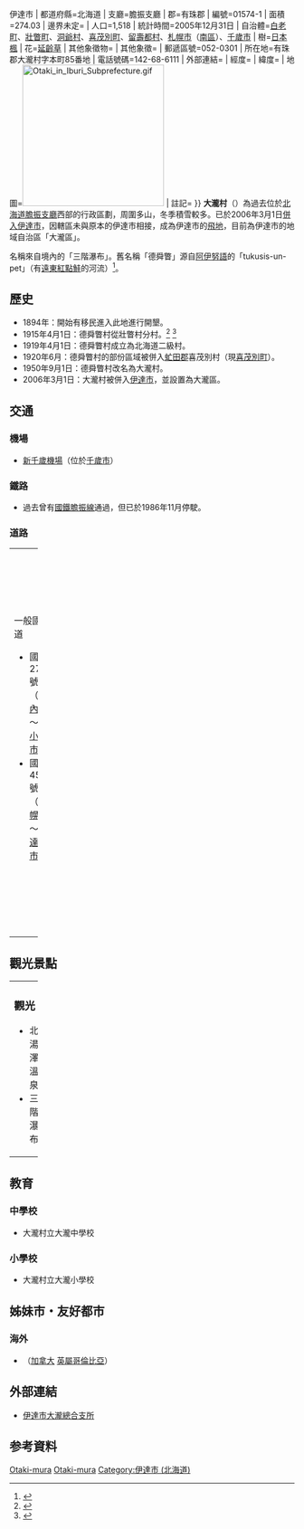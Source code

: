 {{Otheruses|subject=過去位於[[日本|日本]][[北海道|北海道]][[膽振支廳|膽振支廳]]的一個[[村落|村落]]|other=其他同名的行政區劃|大瀧村}}
{{日本町村 (廢除)
| 自治體名=大瀧
| 町村=村
| 町村章=
| 日文原名=大滝村
| 平假名=おおたきむら
| 羅馬字拼音=Ōtaki-mura
| 廢除時間=2006年3月1日
| 廢除理由=[[編入合併|編入合併]]
| 廢除時處置='''大瀧村'''→[[伊達市_(北海道)|伊達市]]
| 現在自治體=伊達市 (北海道){{!}}伊達市
| 都道府縣=北海道
| 支廳=膽振支廳
| 郡=有珠郡
| 編號=01574-1
| 面積=274.03
| 邊界未定=
| 人口=1,518
| 統計時間=2005年12月31日
| 自治體=[[白老町|白老町]]、[[壯瞥町|壯瞥町]]、[[洞爺村|洞爺村]]、[[喜茂別町|喜茂別町]]、[[留壽都村|留壽都村]]、[[札幌市|札幌市]]（[[南區_(札幌市)|南區]]）、[[千歲市|千歲市]]
| 樹=[[日本楓|日本楓]]
| 花=[[延齡草|延齡草]]
| 其他象徵物=
| 其他象徵=
| 郵遞區號=052-0301
| 所在地=有珠郡大瀧村字本町85番地
| 電話號碼=142-68-6111
| 外部連結=
| 經度=
| 緯度=
| 地圖=[[File:Otaki_in_Iburi_Subprefecture.gif|250px]]
| 註記=
}}
'''大瀧村'''（{{jpn|j=大滝村|kyu=大瀧村|hg=おおたきむら|rm=Ōtaki mura|f=y}}）為過去位於[[北海道|北海道]][[膽振支廳|膽振支廳]]西部的行政區劃，周圍多山，冬季積雪較多。已於2006年3月1日[[市町村合併|併入]][[伊達市_(北海道)|伊達市]]，因轄區未與原本的伊達市相接，成為伊達市的[[飛地|飛地]]，目前為伊達市的地域自治區「大瀧區」。

名稱來自境內的「三階瀑布」。舊名稱「德舜瞥」源自[[阿伊努語|阿伊努語]]的「tukusis-un-pet」（有[[遠東紅點鮭|遠東紅點鮭]]的河流）<ref>{{Cite web|url=http://www.pref.hokkaido.lg.jp/ks/ass/grp/2130P.pdf|title=アイヌ語地名リスト|accessdate=2017-08-16|author=北海道庁|date=|publisher=北海道庁|archive-date=2018-04-17|archive-url=https://web.archive.org/web/20180417012526/http://www.pref.hokkaido.lg.jp/ks/ass/grp/2130P.pdf|dead-url=no}}</ref>。
==歷史==
*1894年：開始有移民進入此地進行開墾。
*1915年4月1日：德舜瞥村從壯瞥村分村。<ref>{{Cite web| publisher=伊達市政府| title=伊達市的沿革| url=http://www.city.date.hokkaido.jp/kikakuzaisei/kikaku/n96bln000000i4kg.html| accessdate=2007年12月4日| language=ja| deadurl=yes| archiveurl=https://web.archive.org/web/20070810064535/http://www.city.date.hokkaido.jp/kikakuzaisei/kikaku/n96bln000000i4kg.html| archivedate=2007年8月10日}}</ref> <ref>{{Cite web |url=http://homepage1.nifty.com/ishato/tiri/sityoson/01hokkai/01_hokkai11.htm#osima |title=市町村的變遷 - 北海道［道央・道南］ |publisher=ISSIE |accessdate=2008年4月5日 |language=ja |deadurl=yes |archiveurl=https://web.archive.org/web/20090930122953/http://homepage1.nifty.com/ishato/tiri/sityoson/01hokkai/01_hokkai11.htm#osima |archivedate=2009年9月30日 }}</ref>
*1919年4月1日：德舜瞥村成立為北海道二級村。
*1920年6月：德舜瞥村的部份區域被併入[[虻田郡|虻田郡]]喜茂別村（現[[喜茂別町|喜茂別町]]）。
*1950年9月1日：德舜瞥村改名為大瀧村。
*2006年3月1日：大瀧村被併入[[伊達市_(北海道)|伊達市]]，並設置為大瀧區。

==交通==
===機場===
* [[新千歲機場|新千歲機場]]（位於[[千歲市|千歲市]]） 

===鐵路===
* 過去曾有[[國鐵|國鐵]][[膽振線|膽振線]]通過，但已於1986年11月停駛。

===道路===

{| width="100%"
|-----
| valign="top" width="50%" |
;一般國道
*國道276號 （[[岩內町|岩內町]]～[[苫小牧市|苫小牧市]]）
*國道453號（[[札幌市|札幌市]]～[[伊達市_(北海道)|伊達市]]）
| valign="top" |
;[[主要地方道|主要地方道]]
*北海道道86號白老大瀧線
;[[都道府縣道|道道]]
*北海道道695號清原喜茂別線
|}

==觀光景點==

{| width="100%"
|-----
| valign="top" width="50%" |
===觀光===
* 北湯澤溫泉
* 三階瀑布
| valign="top" |
===祭典===
* 溪流祭
|}

==教育==
===中學校===
* 大瀧村立大瀧中學校

===小學校===
* 大瀧村立大瀧小學校

==姊妹市・友好都市==
===海外===
* {{flagicon|Canada}} {{tsl|en|Lake Cowichan|Lake Cowichan}}（[[加拿大|加拿大]] [[英屬哥倫比亞|英屬哥倫比亞]]）

==外部連結==
*{{Ja icon}}[https://web.archive.org/web/20070927034929/http://www.city.date.hokkaido.jp/ohtaki/n96bln000000hwk0.html 伊達市大瀧總合支所]

==参考資料==
<div class="references-small">
<references />
</div>

{{膽振支廳}}
{{Authority control}}

[[Category:膽振管內|Otaki-mura]]
[[Category:北海道行政區劃_(廢除)|Otaki-mura]]
[[Category:伊達市_(北海道)|Category:伊達市 (北海道)]]